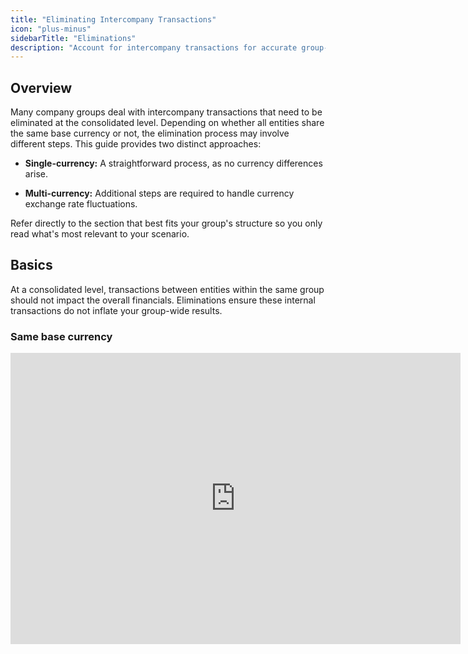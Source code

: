```yaml
---
title: "Eliminating Intercompany Transactions"
icon: "plus-minus"
sidebarTitle: "Eliminations"
description: "Account for intercompany transactions for accurate group-level reporting. "
---
```


## Overview

Many company groups deal with intercompany transactions that need to be eliminated at the consolidated level. Depending on whether all entities share the same base currency or not, the elimination process may involve different steps. This guide provides two distinct approaches:

* **Single-currency:** A straightforward process, as no currency differences arise.

* **Multi-currency:** Additional steps are required to handle currency exchange rate fluctuations.

Refer directly to the section that best fits your group's structure so you only read what's most relevant to your scenario.

## Basics

At a consolidated level, transactions between entities within the same group should not impact the overall financials. Eliminations ensure these internal transactions do not inflate your group-wide results.

### Same base currency

<iframe width="720" height="466" src="https://www.loom.com/embed/98226a3c02874dc0856a85352fb4d0fc?sid=1e2d4a1a-f2e4-43f5-9ac5-728ee166f7a4" frameborder="0" webkitallowfullscreen mozallowfullscreen allowfullscreen />

When all entities share the same base currency, you can eliminate intercompany transactions without worrying about currency fluctuations. This process focuses solely on identifying and removing any internal transactions to present a clean, consolidated picture.

#### Identifying intercompany transactions

To begin, pinpoint the relevant intercompany transactions. These are often tracked through specific general ledger accounts or distinct dimension values. Separating these transactions into their own rows in Francis allows you to clearly isolate and target them.

#### Eliminating intercompany transactions

Keep the intercompany data intact for each individual entity’s standalone reporting, but remove it at the group level. Use a dedicated instance – often called “Eliminations” – to record all entries that offset these internal transactions.

Create elimination entries by applying the opposite sign to the identified transactions. For example, if an entity shows a receivable of 100, add an entry of -100 in the Eliminations instance. This ensures that when consolidating, these offsets cancel each other out, preventing double counting and presenting more accurate group-wide financials.

### Different base currencies

<iframe width="720" height="466" src="https://www.loom.com/embed/0dba6f65adb24312a1c5d9eb65450147?sid=ae2f2859-9033-4678-915e-a52736902c92" frameborder="0" webkitallowfullscreen mozallowfullscreen allowfullscreen />

If the companies involved differ in base currency, you need to take one additional step when eliminating inter-company transactions. This step involves accounting for the difference in the inter-company transactions that arise from currency fluctuations.

#### Accounting for currency fluctuations

[](https://docs.francis.app/guides/getting-started/guides-and-tutorials/consolidation/eliminations-different-currencies#basics)

When multiple entities record intercompany transactions in different currencies, later converted to a unified currency in Francis using updated exchange rates, differences in amounts may arise due to fluctuating rates.

You must create rows to account for exchange rate fluctuations to eliminate these amounts. Note that accounting frameworks like IFRS and GAAP provide specific rules on where these fluctuations should be recorded.

In the video above, we walk you through the simple setup process, allowing you to decide where to allocate the effects of fluctuating currencies.

#### Important considerations

The suggested approach, which involves calculating the residual between the two amounts, assumes that all differences arise solely from exchange rate fluctuations. However, if the rows do not inherently include the same items - e.g., due to bookkeeping errors or using one account for multiple purposes - you risk over-allocating a discrepancy to the currency adjustment.